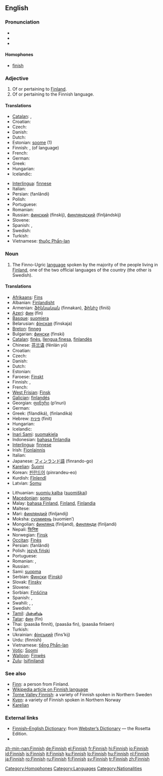 {{interwiktionary|code=fi}}
==English==

===Pronunciation===
{{wikipedia}}
* {{enPR|fĭn'ĭsh}}
* {{IPA|/ˈfɪnɪʃ/}}
* {{SAMPA|/"fInIS/}}
{{audio|En-uk-finnish.ogg|Audio (UK)}}

{{audio|en-us-finish.ogg|Audio (US)}}

====Homophones====
* [[finish]]

===Adjective===
{{en-adj}}

# Of or pertaining to [[Finland]].
# Of or pertaining to the Finnish language.

====Translations====
{{trans-top|Finnish (adjective)}}
* [[Catalan]]: {{t|ca|finès}}, {{t|ca|finlandès}}
* Croatian: {{t-|hr|finski}}
* Czech: {{t-|cs|finský|m}}
* Danish: {{t+|da|finsk}}
* Dutch: {{t+|nl|Fins}}
* Estonian: [[soome]] (1)
* Finnish: {{t+|fi|suomalainen}}, {{t+|fi|suomenkielinen}} (of language)
* French: {{t+|fr|finlandais}}
* German: {{t+|de|finnisch}}
* Greek: {{t+|el|φινλανδικός|sc=Grek}}
* Hungarian: {{t+|hu|finn}}
* Icelandic: {{t-|is|finnskur}}
{{trans-mid}}
* [[Interlingua]]: [[finnese]]
* Italian: {{t+|it|finlandese}}
* Persian: {{fa-Arab|[[فنلاندی]]}} (fanlândi)
* Polish: {{t|pl|fiński}}
* Portuguese: {{t+|pt|finlandês}}
* Romanian: {{t-|ro|finlandez}}
* Russian: [[финский]] (fínskij), [[финляндский]] (finljándskij)
* Slovene: {{t+|sl|finski}}
* Spanish: {{t+|es|finlandés}}, {{t+|es|finés}}
* Swedish: {{t+|sv|finsk}}
* Turkish: {{t+|tr|Fin}}
* Vietnamese: [[thuộc Phần-lan]]
{{trans-bottom}}

===Noun===
{{en-proper noun}}

# The Finno-Ugric [[language]] spoken by the majority of the people living in [[Finland]], one of the two official languages of the country (the other is Swedish).

====Translations====
{{trans-top|Finnish (language)}}
* [[Afrikaans]]: [[Fins]]
* Albanian: [[Finlandisht]]
* Armenian: [[ֆիննական]] (finnakan), [[ֆինիշ]] (finiš)
* [[Azeri]]: [[фин]] (fin)
* [[Basque]]: [[suomiera]]
* Belarusian: [[фінская]] (finskaja)
* [[Breton]]: [[finneg]]
* Bulgarian: [[фински]] (finski)
* [[Catalan]]: [[finès]], [[llengua finesa]], [[finlandès]]
* Chinese: [[芬兰语]] (fēnlán yǔ)
* Croatian: {{t-|hr|finski jezik|m}}
* Czech: {{t-|cs|finština}}
* Danish: {{t+|da|finsk|n}}
* Dutch: {{t+|nl|Fins|n}}
* Estonian: {{t+|et|soome keel}}
* Faroese: [[Finskt]]
* Finnish: {{t+|fi|suomi}}, {{t+|fi|suomen kieli}}
* French: {{t+|fr|finnois|m}}
* [[West Frisian]]: [[Finsk]]
* [[Galician]]: [[finlandés]]
* Georgian: [[ფინური]] (p‘inuri)
* German: {{t+|de|Finnisch|n}}
* Greek: {{t+|el|φιλανδικά|n|p|sc=Grek}} (filandiká), {{t+|el|φινλανδικά|n|p|sc=Grek}} (finlandiká)
* Hebrew: [[פינית]] (finít)
* Hungarian: {{t+|hu|finn}}
* Icelandic: {{t+|is|finnska|f}}
* [[Inari Sami]]: [[suomakiela]]
* Indonesian: [[bahasa finlandia]]
* [[Interlingua]]: [[finnese]]
* Irish: [[Fionlainnis]]
* Italian: {{t+|it|finlandese}}
* Japanese: [[フィンランド語]] (finrando-go)
* [[Karelian]]: [[Šuomi]]
* Korean: [[핀란드어]] (pinrandeu-eo)
* Kurdish: [[Fînlendî]]
* Latvian: [[Somu]]
{{trans-mid}}
* Lithuanian: [[suomių kalba]] ([[suomiškai]])
* [[Macedonian]]: [[somu]]
* Malay: [[bahasa Finland]], [[Finland]], [[Finlandia]]
* Maltese: {{t-|mt|Finlandiż|xs=Maltese}}
* Mari: [[финляндий]] (finljandij)
* Moksha: [[суомиень]] (suomien’)
* Mongolian: [[финлянд]] (finljand), [[финлянди]] (finljandi)
* Nepali: [[फिनिश]]
* Norwegian: [[Finsk]]
* [[Occitan]]: [[Finès]]
* Persian: {{fa-Arab|[[فنلاندی]]}} (fanlândi)
* Polish: [[język fiński]]
* Portuguese: {{t+|pt|finlandês}}
* Romanian: {{t-|ro|limba finlandeză|f}}, {{t+|ro|finlandeză|f}}
* Russian: {{t+|ru|финский|tr=fínskij|sc=Cyrl}}
* Sami: [[suopma]]
* Serbian: [[Фински]] ([[Finski]])
* Slovak: [[Fínsky]]
* Slovene: {{t+|sl|finščina}}
* Sorbian: [[Finšćina]]
* Spanish: {{t+|es|finlandés|m}}, {{t+|es|finés|m}}
* Swahili: {{t-|sw|Kifinlandia|xs=Swahili}}, {{t-|sw|Kifinlandi|xs=Swahili}}, {{t-|sw|Kifinishi|xs=Swahili}}
* Swedish: {{t+|sv|finska|c}}
* [[Tamil]]: [[பின்னிஷ்]]
* [[Tatar]]: [[фин]] (fin)
* Thai: {{Thai|[[ภาษาฟินนิช]]}} (paasăa finnít), {{Thai|[[ภาษาฟิน]]}} (paasăa fin), {{Thai|[[ภาษาฟินแลนด์]]}} (paasăa finlaen)
* Turkish: {{t+|tr|Fince}}
* Ukrainian: [[фінський]] (fins’kij)
* Urdu: {{ur-Arab|[[فننش|فنّنِش]]}} (finnish)
* Vietnamese: [[tiếng Phần-lan]]
* [[Votic]]: [[Soomi]]
* [[Walloon]]: [[Finwès]]
* [[Zulu]]: [[Isifinilandi]]
{{trans-bottom}}

===See also===
* [[Finn]]: a person from Finland.
* [[w:Finnish_language|Wikipedia article on Finnish language]]
* [[Torne Valley Finnish]]: a variety of Finnish spoken in Northern Sweden
* [[Kven]]: a variety of Finnish spoken in Northern Norway
* [[Karelian]]

===External links===
* [http://www.websters-online-dictionary.org/definition/Finnish-english/ Finnish–English Dictionary]: from [http://www.websters-online-dictionary.org/ Webster’s Dictionary] — the Rosetta Edition.
* {{ethnologue|code=fin}}

[[Category:Homophones]]
[[Category:Languages]]
[[Category:Nationalities]]

[[zh-min-nan:Finnish]]
[[de:Finnish]]
[[el:Finnish]]
[[fr:Finnish]]
[[hi:Finnish]]
[[io:Finnish]]
[[id:Finnish]]
[[is:Finnish]]
[[it:Finnish]]
[[ku:Finnish]]
[[lo:Finnish]]
[[hu:Finnish]]
[[nl:Finnish]]
[[ja:Finnish]]
[[ro:Finnish]]
[[ru:Finnish]]
[[fi:Finnish]]
[[sv:Finnish]]
[[tr:Finnish]]
[[zh:Finnish]]